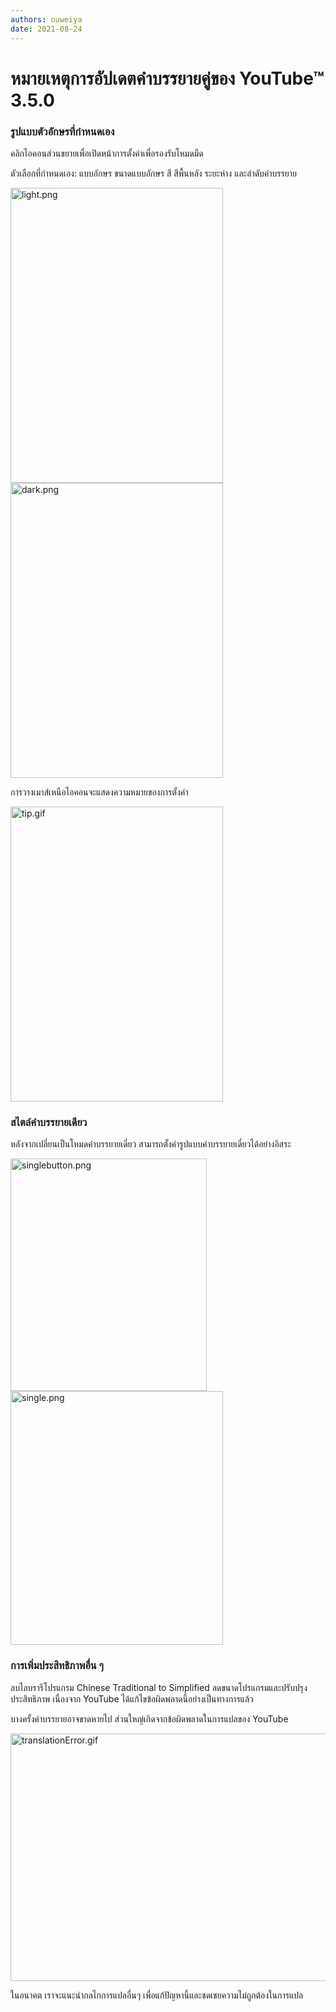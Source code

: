 ```yaml
---
authors: ouweiya
date: 2021-08-24
---
```



# หมายเหตุการอัปเดตคำบรรยายคู่ของ YouTube™ 3.5.0

### รูปแบบตัวอักษรที่กำหนดเอง

คลิกไอคอนส่วนขยายเพื่อเปิดหน้าการตั้งค่าเพื่อรองรับโหมดมืด

ตัวเลือกที่กำหนดเอง: แบบอักษร ขนาดแบบอักษร สี สีพื้นหลัง ระยะห่าง และลำดับคำบรรยาย

<img src={light} alt="light.png" width="340" height="472" />
<img src={dark} alt="dark.png" width="340" height="472" />

<Tip>การวางเมาส์เหนือไอคอนจะแสดงความหมายของการตั้งค่า</Tip>

<img src={tip} alt="tip.gif" width="340" height="472" />

### สไตล์คำบรรยายเดียว

หลังจากเปลี่ยนเป็นโหมดคำบรรยายเดี่ยว สามารถตั้งค่ารูปแบบคำบรรยายเดี่ยวได้อย่างอิสระ

<img src={singlebutton} alt="singlebutton.png" width="314" height="372" />
<img src={single} alt="single.png" width="340" height="406" />

### การเพิ่มประสิทธิภาพอื่น ๆ

ลบไลบรารีโปรแกรม Chinese Traditional to Simplified ลดขนาดโปรแกรมและปรับปรุงประสิทธิภาพ เนื่องจาก YouTube ได้แก้ไขข้อผิดพลาดนี้อย่างเป็นทางการแล้ว

<Tip>บางครั้งคำบรรยายอาจขาดหายไป ส่วนใหญ่เกิดจากข้อผิดพลาดในการแปลของ YouTube</Tip>

<img src={translationError} alt="translationError.gif" width="700" height="396" />

ในอนาคต เราจะแนะนำกลไกการแปลอื่นๆ เพื่อแก้ปัญหานี้และชดเชยความไม่ถูกต้องในการแปล

<WebStore />